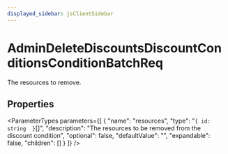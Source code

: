```yaml
---
displayed_sidebar: jsClientSidebar
---
```



# AdminDeleteDiscountsDiscountConditionsConditionBatchReq

The resources to remove.

## Properties

<ParameterTypes parameters={[
  {
    "name": "resources",
    "type": "``{ id: string  }``[]",
    "description": "The resources to be removed from the discount condition",
    "optional": false,
    "defaultValue": "",
    "expandable": false,
    "children": []
  }
]} />
